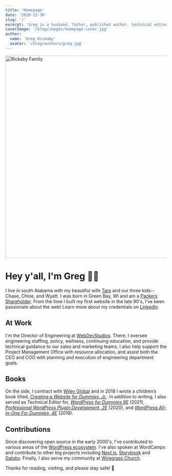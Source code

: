 ```yaml
---
title: 'Homepage'
date: '2020-12-30'
slug: '/'
excerpt: 'Greg is a husband, father, published author, technical editor, and open&#x2d;source contributor who&#8217;s been developing websites since 1999.'
coverImage: '/blog/images/homepage-cover.jpg'
author:
  name: 'Greg Rickaby'
  avatar: '/blog/authors/greg.jpg'
---
```


<div className="wide">
  <Image
    alt="Rickaby Family"
    height="630"
    layout="responsive"
    src="/photos/20191128-rickaby-family-fall-2019.jpg"
    width="840"
  />
</div>

# Hey y'all, I'm Greg 👋🏻

I live in south Alabama with my beautiful wife [Tara](https://tararickaby.com) and our three kids-- Chase, Chloe, and Wyatt. I was born in Green Bay, WI and am a [Packers Shareholder](https://www.packers.com/community/shareholders). From the time I built my first website in the late 90's, I’ve been passionate about the web! Learn more about my credentials on [LinkedIn](https://www.linkedin.com/in/gregrickaby/).

## At Work

I'm the Director of Engineering at [WebDevStudios](https://webdevstudios.com/). There, I oversee engineering staffing, policy, wellness, continuing education, and provide technical guidance to our sales and marketing teams. I also help support the Project Management Office with resource allocation, and assist both the CEO and COO with planning and execution of engineering department goals.

## Books

On the side, I contract with [Wiley Global](https://www.wiley.com/en-us/) and in 2018 I wrote a children’s book titled, [_Creating a Website for Dummies, Jr._](http://gregslink.co/create-a-website-am). In addition to writing, I also served as Technical Editor for, _[WordPress for Dummies 9E](https://smile.amazon.com/gp/product/1119696976/ref=pe_41006280_506051420_pe_re_csr_ea_lm)_ (2021), _[Professional WordPress Plugin Development, 2E](https://amzn.to/2BgCg7i)_ (2020), and _[WordPress All-In-One For Dummies, 4E](https://amzn.to/37MMDLp)_ (2019).

## Contributions

Since discovering open source in the early 2000's, I've contributed to various areas of the [WordPress ecosystem](https://profiles.wordpress.org/gregrickaby/). I've also spoken at WordCamps and contribute to other big projects including [Next.js](https://nextjs.org), [Storybook](https://github.com/storybookjs/storybook) and [Gatsby](https://gatsbyjs.org). Finally, I also serve my community at [Wiregrass Church](https://wiregrasschurch.org).

Thanks for reading, visiting, and please stay safe! 🍻
